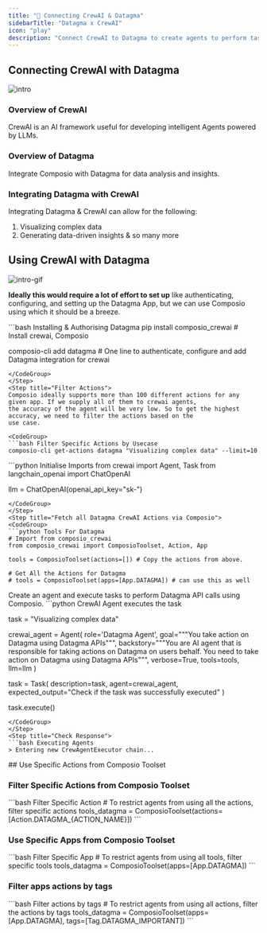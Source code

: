 ```yaml
---
title: "🚀 Connecting CrewAI & Datagma"
sidebarTitle: "Datagma x CrewAI"
icon: "play"
description: "Connect CrewAI to Datagma to create agents to perform tasks using natural language"
---
```


## Connecting CrewAI with Datagma
![intro](/media/intro.jpg)

### Overview of CrewAI

CrewAI is an AI framework useful for developing intelligent Agents powered by LLMs.

### Overview of Datagma

Integrate Composio with Datagma for data analysis and insights.

### Integrating Datagma with CrewAI

Integrating Datagma & CrewAI can allow for the following:

1. Visualizing complex data
2. Generating data-driven insights
& so many more

## Using CrewAI with Datagma
![intro-gif](/media/intro.gif)
<Steps>
<Step title="Setting Up the Environment">

**Ideally this would require a lot of effort to set up** like authenticating, configuring, and setting up the Datagma App, but we can use Composio using which it should be a breeze.

<CodeGroup>
```bash Installing & Authorising Datagma
pip install composio_crewai # Install crewai, Composio 

composio-cli add datagma # One line to authenticate, configure and add Datagma integration for crewai
```
</CodeGroup>
</Step>
<Step title="Filter Actions">
Composio ideally supports more than 100 different actions for any given app. If we supply all of them to crewai agents, 
the accuracy of the agent will be very low. So to get the highest accuracy, we need to filter the actions based on the 
use case.

<CodeGroup>
```bash Filter Specific Actions by Usecase
composio-cli get-actions datagma "Visualizing complex data" --limit=10
```
</CodeGroup>

</Step>
<Step title="Import Base Packages">

<CodeGroup>
```python Initialise Imports
from crewai import Agent, Task
from langchain_openai import ChatOpenAI

llm = ChatOpenAI(openai_api_key="sk-<OPENAI KEY>")
```
</CodeGroup>
</Step>
<Step title="Fetch all Datagma CrewAI Actions via Composio">
<CodeGroup>
```python Tools For Datagma
# Import from composio_crewai
from composio_crewai import ComposioToolset, Action, App

tools = ComposioToolset(actions=[]) # Copy the actions from above. 

# Get All the Actions for Datagma
# tools = ComposioToolset(apps=[App.DATAGMA]) # can use this as well
```
</CodeGroup>
</Step>
<Step title="Execute the Agent">
Create an agent and execute tasks to perform Datagma API calls using Composio. 
<CodeGroup>
```python CrewAI Agent executes the task

task = "Visualizing complex data"

crewai_agent = Agent(
    role='Datagma Agent',
    goal="""You take action on Datagma using Datagma APIs""",
    backstory="""You are AI agent that is responsible for taking actions on Datagma on users behalf. You need to take action on Datagma using Datagma APIs""",
    verbose=True,
    tools=tools,
    llm=llm
)

task = Task(
    description=task,
    agent=crewai_agent,
    expected_output="Check if the task was successfully executed"
)

task.execute()
```
</CodeGroup>
</Step>
<Step title="Check Response">
```bash Executing Agents
> Entering new CrewAgentExecutor chain...
```
</Step>
</Steps>
## Use Specific Actions from Composio Toolset

### Filter Specific Actions from Composio Toolset

<CodeGroup>
```bash Filter Specific Action
# To restrict agents from using all the actions, filter specific actions
tools_datagma = ComposioToolset(actions=[Action.DATAGMA_{ACTION_NAME}])
```
</CodeGroup>

### Use Specific Apps from Composio Toolset
<CodeGroup>
```bash Filter Specific App
# To restrict agents from using all tools, filter specific tools
tools_datagma = ComposioToolset(apps=[App.DATAGMA])
```
</CodeGroup>

### Filter apps actions by tags 
<CodeGroup>
```bash Filter actions by tags
# To restrict agents from using all actions, filter the actions by tags
tools_datagma = ComposioToolset(apps=[App.DATAGMA], tags=[Tag.DATAGMA_IMPORTANT])
```
</CodeGroup>